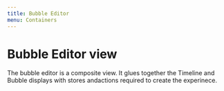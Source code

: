 ```yaml
---
title: Bubble Editor 
menu: Containers
---
```


# Bubble Editor view 

The bubble editor is a composite view. It glues together 
the Timeline and Bubble displays with stores andactions required 
to create the experinece.



<Playground>
  <Provider store={createStore(
      rootReducer,
    )}>
    <BubbleEditor />
  </Provider>
</Playground>
